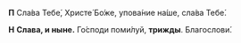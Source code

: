 **П** Сла́ва Тебе́, Христе́ Бо́же, упова́ние на́ше, сла́ва Тебе́.

**Н** **Слава, и ныне.** Го́споди поми́луй, **трижды**. Благослови́.
